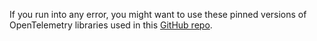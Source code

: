 

<Admonition>

If you run into any error, you might want to use these pinned versions of OpenTelemetry libraries used in this <a href = "https://github.com/SigNoz/sample-nodejs-app/blob/master/package.json" rel="noopener noreferrer nofollow" target="_blank">GitHub repo</a>.

</Admonition>